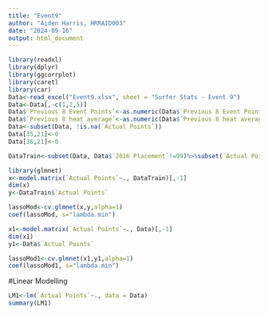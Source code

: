---
title: "Event9"
author: "Aiden Harris, HRRAID003"
date: "2024-09-16"
output: html_document
---

```{r setup, include=FALSE}
library(readxl)
library(dplyr)
library(ggcorrplot)
library(caret)
library(car)
Data<-read_excel("Event9.xlsx", sheet = "Surfer Stats - Event 9")
Data<-Data[,-c(1,2,5)]
Data$`Previous 8 Event Points`<-as.numeric(Data$`Previous 8 Event Points`)
Data$`Previous 8 heat average`<-as.numeric(Data$`Previous 8 heat average`)
Data<-subset(Data, !is.na(`Actual Points`))
Data[35,21]<-0
Data[36,21]<-0
```


```{r}
DataTrain<-subset(Data, Data$`2016 Placement`!=99)%>%subset(`Actual Points`>0)
```

```{r}
library(glmnet)
x<-model.matrix(`Actual Points`~., DataTrain)[,-1]
dim(x)
y<-DataTrain$`Actual Points`

lassoMod<-cv.glmnet(x,y,alpha=1)
coef(lassoMod, s="lambda.min")
```

```{r}
x1<-model.matrix(`Actual Points`~., Data)[,-1]
dim(x1)
y1<-Data$`Actual Points`

lassoMod1<-cv.glmnet(x1,y1,alpha=1)
coef(lassoMod1, s="lambda.min")
```
#Linear Modelling
```{r}
LM1<-lm(`Actual Points`~., data = Data)
summary(LM1)
```
